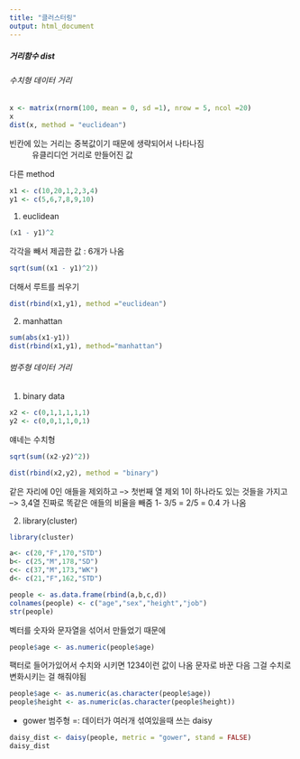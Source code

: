 ```yaml
---
title: "클러스터링"
output: html_document
---
```


##### 거리함수 dist
###### 수치형 데이터 거리
```r
x <- matrix(rnorm(100, mean = 0, sd =1), nrow = 5, ncol =20)
x
dist(x, method = "euclidean")
```
빈칸에 있는 거리는 중복값이기 때문에 생략되어서 나타나짐
: 유클리디언 거리로 만들어진 값


다른 method
```r
x1 <- c(10,20,1,2,3,4)
y1 <- c(5,6,7,8,9,10)
```

1. euclidean
```r
(x1 - y1)^2
```
각각을 빼서 제곱한 값 : 6개가 나옴
```r
sqrt(sum((x1 - y1)^2))
```
더해서 루트를 씌우기

```r
dist(rbind(x1,y1), method ="euclidean")
```

2. manhattan
```r
sum(abs(x1-y1))
dist(rbind(x1,y1), method="manhattan")
```


###### 범주형 데이터 거리
1. binary data
```r
x2 <- c(0,1,1,1,1,1)
y2 <- c(0,0,1,1,0,1)
```

얘네는 수치형
```r
sqrt(sum((x2-y2)^2))
```

```r
dist(rbind(x2,y2), method = "binary")
```
같은 자리에 0인 애들을 제외하고 --> 첫번째 열 제외
1이 하나라도 있는 것들을 가지고 --> 3,4열
진짜로 똑같은 애들의 비율을 빼줌
1- 3/5 = 2/5 = 0.4 가 나옴


2. library(cluster)
```r
library(cluster)
```

```r
a<- c(20,"F",170,"STD")
b<- c(25,"M",178,"SD")
c<- c(37,"M",173,"WK")
d<- c(21,"F",162,"STD")
```

```r
people <- as.data.frame(rbind(a,b,c,d))
colnames(people) <- c("age","sex","height","job")
str(people)
```
벡터를 숫자와 문자열을 섞어서 만들었기 때문에

```r
people$age <- as.numeric(people$age)
```
팩터로 들어가있어서 수치와 시키면 1234이런 값이 나옴
문자로 바꾼 다음 그걸 수치로 변화시키는 걸 해줘야됨

```r
people$age <- as.numeric(as.character(people$age))
people$height <- as.numeric(as.character(people$height))
```

* gower
범주형 =: 데이터가 여러개 섞여있을때 쓰는 daisy
```r
daisy_dist <- daisy(people, metric = "gower", stand = FALSE)
daisy_dist
```




